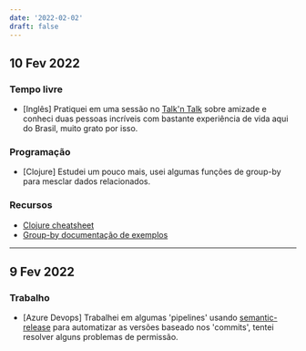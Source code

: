 ```yaml
---
date: '2022-02-02'
draft: false
---
```


## 10 Fev 2022

### Tempo livre

- [Inglês] Pratiquei em uma sessão no [Talk'n Talk](https://www.talkntalk.com.br/) sobre amizade e conheci duas pessoas incríveis com bastante experiência de vida aqui do Brasil, muito grato por isso.

### Programação

- [Clojure] Estudei um pouco mais, usei algumas funções de group-by para mesclar dados relacionados.

### Recursos

- [Clojure cheatsheet](https://clojure.org/api/cheatsheet)
- [Group-by documentação de exemplos](https://clojuredocs.org/clojure.core/group-by)

---

## 9 Fev 2022

### Trabalho

- [Azure Devops] Trabalhei em algumas 'pipelines' usando [semantic-release](https://github.com/semantic-release/semantic-release) para automatizar as versões baseado nos 'commits', tentei resolver alguns problemas de permissão.
